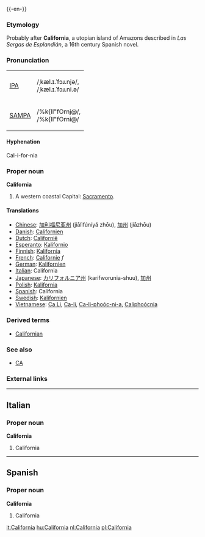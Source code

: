 {{wikipedia}}
{{-en-}}

===Etymology===
Probably after '''California''', a utopian island of Amazons described in ''Las Sergas de Esplandián'', a 16th century Spanish novel.

===Pronunciation===
{| border=1 cellpadding=5
| [[w:IPA|IPA]] || /ˌkæl.ɪ.ˈfɔɹ.njə/, <br> /ˌkæl.ɪ.ˈfɔɹ.ni.ə/
|-
| [[w:SAMPA|SAMPA]] || /%k{lI"fOrnj@/, <br> /%k{lI"fOrni@/
|}

====Hyphenation====
Cal-i-for-nia

===Proper noun===
'''California''' 
#A western coastal {{USstate}}  Capital: [[Sacramento]].

====Translations====
*[[Chinese]]: [[加利福尼亚州]] (jiālìfúníyǎ zhōu),  [[加州]] (jiāzhōu)
*[[Danish]]: [[Californien]] 
*[[Dutch]]: [[Californië]] 
*[[Esperanto]]: [[Kalifornio]]
*[[Finnish]]: [[Kalifornia]]
*[[French]]: [[Californie]] ''f''
*[[German]]: [[Kalifornien]]
*[[Italian]]: California
*[[Japanese]]: [[カリフォルニア州]] (karifworunia-shuu), [[加州]]
*[[Polish]]: [[Kalifornia]]
*[[Spanish]]: California
*[[Swedish]]: [[Kalifornien]]
*[[Vietnamese]]: [[Ca Li]], [[Ca-li]], [[Ca-li-phoóc-ni-a]], [[Caliphoócnia]]

===Derived terms===
*[[Californian]]

===See also===
*[[CA]]

===External links===
{{pedialite}}

----
==Italian==
===Proper noun===
'''California'''
#California

----
==Spanish==
===Proper noun===
'''California'''
#California

[[it:California]]
[[hu:California]]
[[nl:California]]
[[pl:California]]